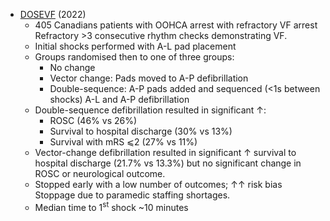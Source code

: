 * [DOSEVF](https://www.nejm.org/doi/pdf/10.1056/NEJMoa2207304) (2022)
	* 405 Canadians patients with OOHCA arrest with refractory VF arrest\
	Refractory >3 consecutive rhythm checks demonstrating VF.
	* Initial shocks performed with A-L pad placement
	* Groups randomised then to one of three groups:
		* No change
		* Vector change: Pads moved to A-P defibrillation
		* Double-sequence: A-P pads added and sequenced (<1s between shocks) A-L and A-P defibrillation
	* Double-sequence defibrillation resulted in significant ↑:
		* ROSC (46% vs 26%)
		* Survival to hospital discharge (30% vs 13%)
		* Survival with mRS ⩽2 (27% vs 11%)
	* Vector-change defibrillation resulted in significant ↑ survival to hospital discharge (21.7% vs 13.3%) but no significant change in ROSC or neurological outcome.
	* Stopped early with a low number of outcomes; ↑↑ risk bias\
	Stoppage due to paramedic staffing shortages.
	* Median time to 1^st^ shock ~10 minutes
